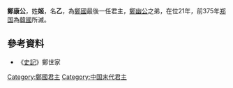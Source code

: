 '''鄭康公'''，姓'''姬'''，名'''乙'''，為[[鄭國_(諸侯國)|鄭國]]最後一任君主，[[鄭幽公|鄭幽公]]之弟，在位21年，前375年[[郑国|郑国]]為[[韓國_(戰國)|韓國]]所滅。

{{start box}}
{{s-before|[[鄭繻公|鄭繻公]]}}
{{s-title|[[鄭國_(諸侯國)|鄭國]]君主|前395年—前375年}}
{{s-after|無，鄭康公為末任君主}}
{{end box}}
{{郑国君主}}
==參考資料==
*《[[史記|史記]]》鄭世家

[[Category:鄭國君主|Category:鄭國君主]]
[[Category:中国末代君主|Category:中国末代君主]]